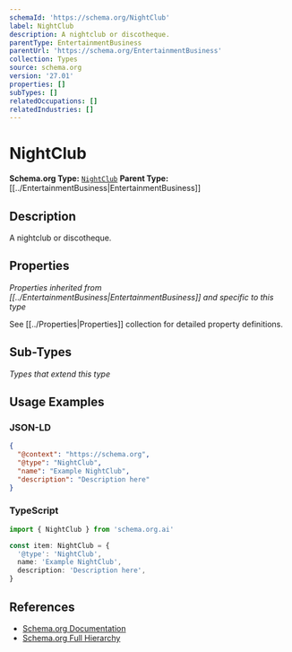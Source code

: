 ```yaml
---
schemaId: 'https://schema.org/NightClub'
label: NightClub
description: A nightclub or discotheque.
parentType: EntertainmentBusiness
parentUrl: 'https://schema.org/EntertainmentBusiness'
collection: Types
source: schema.org
version: '27.01'
properties: []
subTypes: []
relatedOccupations: []
relatedIndustries: []
---
```

# NightClub

**Schema.org Type:** [`NightClub`](https://schema.org/NightClub)
**Parent Type:** [[../EntertainmentBusiness|EntertainmentBusiness]]

## Description

A nightclub or discotheque.

## Properties

*Properties inherited from [[../EntertainmentBusiness|EntertainmentBusiness]] and specific to this type*

See [[../Properties|Properties]] collection for detailed property definitions.

## Sub-Types

*Types that extend this type*

## Usage Examples

### JSON-LD

```json
{
  "@context": "https://schema.org",
  "@type": "NightClub",
  "name": "Example NightClub",
  "description": "Description here"
}
```

### TypeScript

```typescript
import { NightClub } from 'schema.org.ai'

const item: NightClub = {
  '@type': 'NightClub',
  name: 'Example NightClub',
  description: 'Description here',
}
```

## References

- [Schema.org Documentation](https://schema.org/NightClub)
- [Schema.org Full Hierarchy](https://schema.org/docs/full.html)
